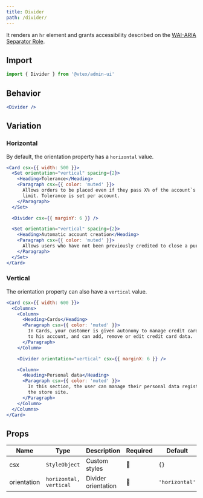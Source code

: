 ```yaml
---
title: Divider
path: /divider/
---
```



<PageHeader title="Divider"/>

It renders an `hr` element and grants accessibility described on the [WAI-ARIA Separator Role](https://www.w3.org/TR/wai-aria-1.1/#separator).

## Import

```jsx isStatic maxRows=12
import { Divider } from '@vtex/admin-ui'
```

## Behavior

```jsx live
<Divider />
```

## Variation

### Horizontal

By default, the orientation property has a `horizontal` value.

```jsx live
<Card csx={{ width: 500 }}>
  <Set orientation="vertical" spacing={2}>
    <Heading>Tolerance</Heading>
    <Paragraph csx={{ color: 'muted' }}>
      Allows orders to be placed even if they pass X% of the account`s credit
      limit. Tolerance is set per account.
    </Paragraph>
  </Set>

  <Divider csx={{ marginY: 6 }} />

  <Set orientation="vertical" spacing={2}>
    <Heading>Automatic account creation</Heading>
    <Paragraph csx={{ color: 'muted' }}>
      Allows users who have not been previously credited to close a purchase.
    </Paragraph>
  </Set>
</Card>
```

### Vertical

The orientation property can also have a `vertical` value.

```jsx live
<Card csx={{ width: 600 }}>
  <Columns>
    <Column>
      <Heading>Cards</Heading>
      <Paragraph csx={{ color: 'muted' }}>
        In Cards, your customer is given autonomy to manage credit cards related
        to his account, and can add, remove or edit credit card data.
      </Paragraph>
    </Column>

    <Divider orientation="vertical" csx={{ marginX: 6 }} />

    <Column>
      <Heading>Personal data</Heading>
      <Paragraph csx={{ color: 'muted' }}>
        In this section, the user can manage their personal data registered on
        the store site.
      </Paragraph>
    </Column>
  </Columns>
</Card>
```

## Props

| Name        | Type                   | Description         | Required | Default        |
| ----------- | ---------------------- | ------------------- | -------- | -------------- |
| csx         | `StyleObject`          | Custom styles       | 🚫       | `{}`           |
| orientation | `horizontal, vertical` | Divider orientation | 🚫       | `'horizontal'` |
